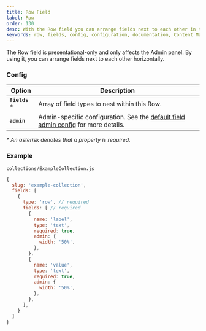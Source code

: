 ```yaml
---
title: Row Field
label: Row
order: 130
desc: With the Row field you can arrange fields next to each other in the Admin Panel to help you customize your Dashboard.
keywords: row, fields, config, configuration, documentation, Content Management System, cms, headless, javascript, node, react, express
---
```


<Banner>
  The Row field is presentational-only and only affects the Admin panel. By
  using it, you can arrange fields next to each other horizontally.
</Banner>

### Config

| Option          | Description                                                                                                              |
| --------------- | ------------------------------------------------------------------------------------------------------------------------ |
| **`fields`** \* | Array of field types to nest within this Row.                                                                            |
| **`admin`**     | Admin-specific configuration. See the [default field admin config](/docs/fields/overview#admin-config) for more details. |

_\* An asterisk denotes that a property is required._

### Example

`collections/ExampleCollection.js`

```js
{
  slug: 'example-collection',
  fields: [
    {
      type: 'row', // required
      fields: [ // required
        {
          name: 'label',
          type: 'text',
          required: true,
          admin: {
            width: '50%',
          },
        },
        {
          name: 'value',
          type: 'text',
          required: true,
          admin: {
            width: '50%',
          },
        },
      ],
    }
  ]
}

```
